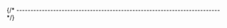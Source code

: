 


{/* ------------------------------------------------------------------------ */}

<ManualInstallQuickTest
  appName="GNU texinfo"
  appLcName="texinfo"
  programName="texi2any"
  branding="texi2any (GNU texinfo) "
/>

